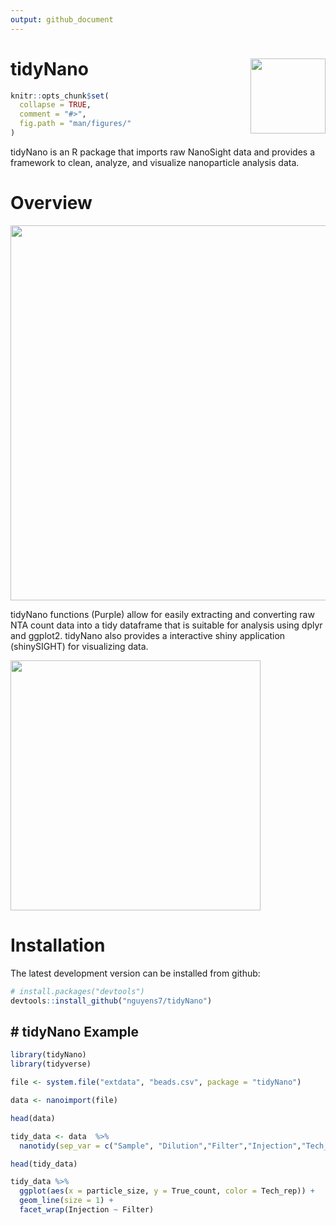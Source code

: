 ```yaml
---
output: github_document
---
```

# tidyNano <img src="man/figures/tidyNano.png" align="right" width = "120" />

```r
knitr::opts_chunk$set(
  collapse = TRUE,
  comment = "#>",
  fig.path = "man/figures/"
)
```

tidyNano is an R package that imports raw NanoSight data and provides a framework to clean, analyze, and visualize nanoparticle analysis data.

# Overview

<img src="man/figures/tidyNano_Schema.png" align="center" width = "600"/>

tidyNano functions (Purple) allow for easily extracting and converting raw NTA count data into a tidy dataframe that is suitable for analysis using dplyr and ggplot2. tidyNano also provides a interactive shiny application (shinySIGHT) for visualizing data.

<img src="man/figures/tidyNano_workflow.png" align="center" width = "400"/>

# Installation

The latest development version can be installed from github:

```r
# install.packages("devtools")
devtools::install_github("nguyens7/tidyNano")
```

# tidyNano Example
----------------

```r
library(tidyNano)
library(tidyverse)

file <- system.file("extdata", "beads.csv", package = "tidyNano")

data <- nanoimport(file)  

head(data)
```

```r
tidy_data <- data  %>% 
  nanotidy(sep_var = c("Sample", "Dilution","Filter","Injection","Tech_rep"))

head(tidy_data)

```

```r
tidy_data %>% 
  ggplot(aes(x = particle_size, y = True_count, color = Tech_rep)) +
  geom_line(size = 1) +
  facet_wrap(Injection ~ Filter)
```

